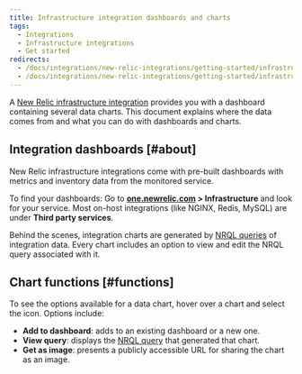 ```yaml
---
title: Infrastructure integration dashboards and charts
tags:
  - Integrations
  - Infrastructure integrations
  - Get started
redirects:
  - /docs/integrations/new-relic-integrations/getting-started/infrastructure-integration-dashboards
  - /docs/integrations/new-relic-integrations/getting-started/infrastructure-integration-dashboards-charts
---
```


A [New Relic infrastructure integration](/docs/infrastructure/integrations-getting-started/getting-started/introduction-infrastructure-integrations) provides you with a dashboard containing several data charts. This document explains where the data comes from and what you can do with dashboards and charts.

## Integration dashboards [#about]

New Relic infrastructure integrations come with pre-built dashboards with metrics and inventory data from the monitored service.

To find your dashboards: Go to **[one.newrelic.com](http://one.newrelic.com) > Infrastructure** and look for your service. Most on-host integrations (like NGINX, Redis, MySQL) are under **Third party services**.

Behind the scenes, integration charts are generated by [NRQL queries](/docs/insights/nrql-new-relic-query-language/using-nrql/introduction-nrql) of integration data. Every chart includes an option to view and edit the NRQL query associated with it.

## Chart functions [#functions]

To see the options available for a data chart, hover over a chart and select the <Icon name="fe-more-horizontal"/>
icon. Options include:

* **Add to dashboard**: adds to an existing dashboard or a new one.
* **View query**: displays the [NRQL query](/docs/insights/nrql-new-relic-query-language/using-nrql/introduction-nrql) that generated that chart.
* **Get as image**: presents a publicly accessible URL for sharing the chart as an image.
